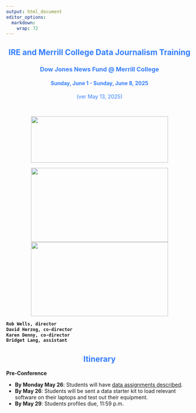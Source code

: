 ```yaml
---
output: html_document
editor_options: 
  markdown: 
    wrap: 72
---
```


::: {style="text-align: center; color: #337DFF;"}
# IRE and Merrill College Data Journalism Training

### Dow Jones News Fund \@ Merrill College

#### Sunday, June 1 - Sunday, June 8, 2025

(ver May 13, 2025)
:::

<br>

::: {style="text-align: center;"}
<img src="images/DJNF_Logo.png" width="370" height="125"/>

<img src="images/IRE_logo.png" width="370" height="200"/>\
<img src="images/Merrill_logo.png" width="370" height="200"/>
:::

::: {style="font-weight:bold;"}
``` markdown
Rob Wells, director
David Herzog, co-director
Karen Denny, co-director  
Bridget Lang, assistant  
```
:::

::: {style="text-align: center; color: #337DFF;"}
# Itinerary
:::

**Pre-Conference**

-   **By Monday May 26**: Students will have [data assignments
    described](https://docs.google.com/document/d/1NATRDMhUr8XSpkI-_bKfJCM8YVu9028QHKlk_7sbdw0/edit?usp=sharing).
-   **By May 26**: Students will be sent a data starter kit to load
    relevant software on their laptops and test out their equipment.
-   **By May 29**: Students profiles due, 11:59 p.m.

